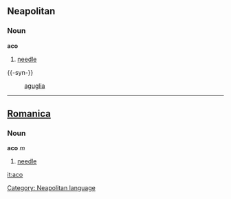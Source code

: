 ==Neapolitan==
===Noun===
'''aco'''
#[[needle]]

{{-syn-}}
:[[aguglia]]

----

==[[Romanica]]==
===Noun===
<b>aco</b> ''m''
#[[needle]]

[[Category: Neapolitan language]]
[[it:aco]]